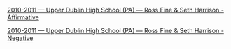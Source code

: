 [[2010-2011 — Upper Dublin High School (PA) — Ross Fine & Seth Harrison - Affirmative]]

[[2010-2011 — Upper Dublin High School (PA) — Ross Fine & Seth Harrison - Negative]]